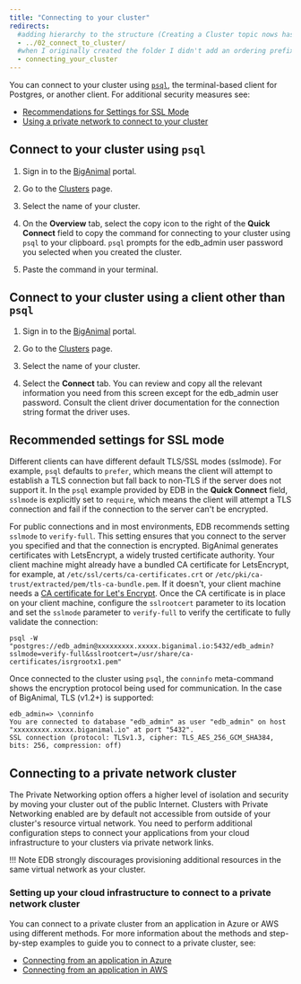 ```yaml
---
title: "Connecting to your cluster"
redirects:
  #adding hierarchy to the structure (Creating a Cluster topic nows has a child topic) so created a folder and moved the contents from 03_create_cluster to index.mdx
  - ../02_connect_to_cluster/
  #when I originally created the folder I didn't add an ordering prefix and subsequently added one 
  - connecting_your_cluster
---
```


You can connect to your cluster using [`psql`](http://postgresguide.com/utilities/psql.html), the terminal-based client for Postgres, or another client. For additional security measures see:

-   [Recommendations for Settings for SSL Mode](#recommended-settings-for-ssl-mode) 
-   [Using a private network to connect to your cluster](#setting-up-azure-infrastructure-to-connect-to-a-private-network-cluster)

## Connect to your cluster using `psql`

1.  Sign in to the [BigAnimal](https://portal.biganimal.com) portal.

2.  Go to the [Clusters](https://portal.biganimal.com/clusters) page.

3.  Select the name of your cluster.

4.  On the **Overview** tab, select the copy icon to the right of the **Quick Connect** field to copy the command for connecting to your cluster using `psql` to your clipboard. `psql` prompts for the edb_admin user password you selected when you created the cluster.

5.  Paste the command in your terminal.

## Connect to your cluster using a client other than `psql`

1.  Sign in to the [BigAnimal](https://portal.biganimal.com) portal.

2.  Go to the [Clusters](https://portal.biganimal.com/clusters) page.

3.  Select the name of your cluster.

4.  Select the **Connect** tab. You can review and copy all the relevant information you need from this screen except for the edb_admin user password. Consult the client driver documentation for the connection string format the driver uses.

## Recommended settings for SSL mode

Different clients can have different default TLS/SSL modes (sslmode). For example, `psql` defaults to `prefer`, which means the client will attempt to establish a TLS connection but fall back to non-TLS if the server does not support it. In the `psql` example provided by EDB in the **Quick Connect** field, `sslmode` is explicitly set to `require`, which means the client will attempt a TLS connection and fail if the connection to the server can't be encrypted.

For public connections and in most environments, EDB recommends setting `sslmode` to `verify-full`. This setting ensures that you connect to the server you specified and that the connection is encrypted. BigAnimal generates certificates with LetsEncrypt, a widely trusted certificate authority. Your client machine might already have a bundled CA certificate for LetsEncrypt, for example, at `/etc/ssl/certs/ca-certificates.crt` or `/etc/pki/ca-trust/extracted/pem/tls-ca-bundle.pem`. If it doesn't, your client machine needs a [CA certificate for Let's Encrypt](https://letsencrypt.org/certificates/). Once the CA certificate is in place on your client machine, configure the `sslrootcert` parameter to its location and set the `sslmode` parameter to `verify-full` to verify the certificate to fully validate the connection:

```
psql -W "postgres://edb_admin@xxxxxxxxx.xxxxx.biganimal.io:5432/edb_admin?sslmode=verify-full&sslrootcert=/usr/share/ca-certificates/isrgrootx1.pem"
```

Once connected to the cluster using `psql`, the `conninfo` meta-command shows the encryption protocol being used for communication. In the case of BigAnimal,  TLS (v1.2+) is supported:

```
edb_admin=> \conninfo
You are connected to database "edb_admin" as user "edb_admin" on host "xxxxxxxxx.xxxxx.biganimal.io" at port "5432".
SSL connection (protocol: TLSv1.3, cipher: TLS_AES_256_GCM_SHA384, bits: 256, compression: off)
```

## Connecting to a private network cluster

The Private Networking option offers a higher level of isolation and security by moving your cluster out of the public Internet. Clusters with Private Networking enabled are by default not accessible from outside of your cluster's resource virtual network. You need to perform additional configuration steps to connect your applications from your cloud infrastructure to your clusters via private network links.

!!! Note
    EDB strongly discourages provisioning additional resources in the same virtual network as your cluster. 

### Setting up your cloud infrastructure to connect to a private network cluster
 
You can connect to a private cluster from an application in Azure or AWS using different methods. For more information about the methods and step-by-step examples to guide you to connect to a private cluster, see:
 - [Connecting from an application in Azure](01_connecting_from_azure)
 - [Connecting from an application in AWS](02_connecting_from_aws)

